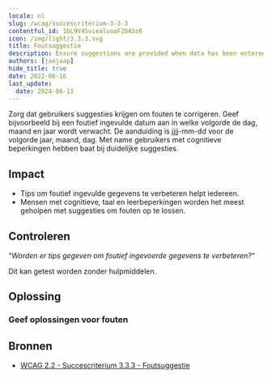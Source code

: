 ```yaml
---
locale: nl
slug: /wcag/succescriterium-3-3-3
contentful_id: 1bL9V4SviealuoaFZ0ASs6
icon: /img/light/3.3.3.svg
title: Foutsuggestie
description: Ensure suggestions are provided when data has been entered incorrectly.
authors: [janjaap]
hide_title: true
date: 2022-06-16
last_update:
  date: 2024-06-13
---
```


<Hero
  title="Foutsuggestie"
  image="/img/light/3.3.3.svg"
  alt="WCAG 3.3.3 - Logo"
  prefix="Succescriterium 3.3.3"
  suffix="Niveau AA"
/>

Zorg dat gebruikers suggesties krijgen om fouten te corrigeren. Geef bijvoorbeeld bij een foutief ingevulde datum aan in welke volgorde de dag, maand en jaar wordt verwacht. De aanduiding is jjjj-mm-dd voor de volgorde jaar, maand, dag. Met name gebruikers met cognitieve beperkingen hebben baat bij duidelijke suggesties.

## Impact

- Tips om foutief ingevulde gegevens te verbeteren helpt iedereen.
- Mensen met cognitieve, taal en leerbeperkingen worden het meest geholpen met suggesties om fouten op te lossen.

## Controleren

“*Worden er tips gegeven om foutief ingevoerde gegevens te verbeteren?*“

Dit kan getest worden zonder hulpmiddelen.

## Oplossing

### Geef oplossingen voor fouten

<CodeSample id="input-errors" locale="nl"/>

## Bronnen

- [WCAG 2.2 - Succescriterium 3.3.3 - Foutsuggestie](https://www.w3.org/Translations/WCAG22-nl/#foutsuggestie)
